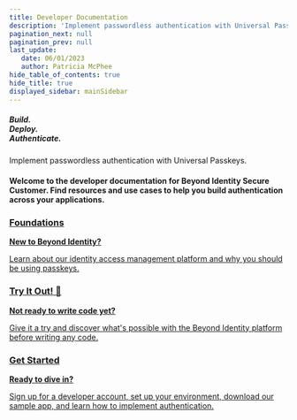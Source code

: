 ```yaml
---
title: Developer Documentation
description: 'Implement passwordless authentication with Universal Passkeys.'
pagination_next: null
pagination_prev: null
last_update: 
   date: 06/01/2023
   author: Patricia McPhee
hide_table_of_contents: true
hide_title: true
displayed_sidebar: mainSidebar
---
```



<div class="intro-visual">
<Row wrap={true}>
<Col flex="1 1 600px">
  <div class="intro-text">
      <h5 class="intro-visual-header">
    Build.<br/>Deploy.<br/>Authenticate.
    </h5>
    <p class="intro-text">Implement passwordless authentication with Universal Passkeys.
    </p>
    <h4 class="intro-text">Welcome to the developer documentation for Beyond Identity Secure Customer. Find resources and use cases to help you build authentication across your applications.</h4>                 
      </div>
      </Col>
       <Col flex="1 0 250px">
        <div></div>          
      </Col>
    </Row>
</div>

<section class="intro-cards">
<div class="container intro-cards">
  <Stack
    direction={{ xs: 'column', sm: 'row' }}
    spacing={3}
  >
  <div class="card-demo">
        <div class="card intro-card shadow--md">
          <a href="./foundations">
          <div class="card__header">
            <h3>Foundations</h3>
          </div>
          <div class="card__body">
            <p><strong>New to Beyond Identity?</strong></p><p> Learn about our identity access management platform and why you should be using passkeys.</p>
          </div>
          </a>
        </div>
      </div>
    <div class="card-demo">
        <div class="card intro-card shadow--md">
          <a href="./try-it-out">
          <div class="card__header">
            <h3>Try It Out! 🚀 </h3>
          </div>
          <div class="card__body">
            <p><b>Not ready to write code yet?</b></p><p>Give it a try and discover what's possible with the Beyond Identity platform before writing any code.</p>
          </div>
          </a>
        </div>
      </div>
    <div class="card-demo">
    <div class="card intro-card shadow--md">
      <a href="./get-started">
          <div class="card__header">
            <h3>Get Started</h3>
          </div>
          <div class="card__body">
            <p><b>Ready to dive in?</b></p><p> Sign up for a developer account, set up your environment, download our sample app, and learn how to implement authentication.</p>
          </div>
      </a>
    </div>
    </div>
  </Stack>
</div>
</section>

